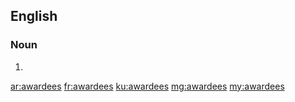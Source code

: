==English==

===Noun===
{{head|en|plural}}

# {{plural of|awardee|lang=en}}

[[ar:awardees]]
[[fr:awardees]]
[[ku:awardees]]
[[mg:awardees]]
[[my:awardees]]